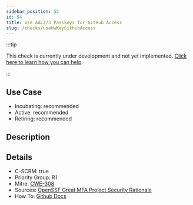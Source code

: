 ```yaml
---
sidebar_position: 52
id: 54
title: Use AAL2/3 Passkeys for GitHub Access
slug: /checks/useHwKeyGithubAccess
---
```


<!-- BANNER:START -->
:::tip

This check is currently under development and not yet implemented. [Click here to learn how you can help](/contribute).

:::
<!-- BANNER:END -->

## Use Case
<!-- LEVELS:START -->
- Incubating: recommended
- Active: recommended
- Retiring: recommended
<!-- LEVELS:END -->

<!-- DESCRIPTION:START -->
## Description
<!-- DESCRIPTION:END -->

<!-- DETAILS:START -->
## Details
- C-SCRM: true
- Priority Group: R1
- Mitre: [CWE-308](https://cwe.mitre.org/data/definitions/308.html)
- Sources: [OpenSSF Great MFA Project Security Rationale](https://github.com/ossf/great-mfa-project/blob/main/security-rationale.md)
- How To: [Github Docs](https://docs.github.com/en/authentication/securing-your-account-with-two-factor-authentication-2fa/configuring-two-factor-authentication#configuring-two-factor-authentication-using-a-passkey)

<!-- DETAILS:END -->
